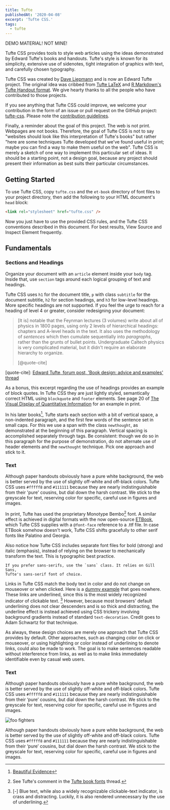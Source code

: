 ```yaml
---
title: Tufte
publishedAt: '2020-04-08'
excerpt: 'Tufte CSS.'
tags: 
  - tufte
---
```


DEMO MATERIAL! NOT MINE!

Tufte CSS provides tools to style web articles using the ideas demonstrated by
Edward Tufte's books and handouts. Tufte's style is known for its simplicity,
extensive use of sidenotes, tight integration of graphics with text, and
carefully chosen typography.

Tufte CSS was created by [Dave Liepmann][dl] and is now an Edward Tufte project.
The original idea was cribbed from
[Tufte LaTeX][tufte-latex] and [R Markdown's Tufte Handout
format][r-markdown]. We give hearty thanks to all the people who have
contributed to those projects.

[dl]: http://www.daveliepmann.com
[tufte-latex]: https://tufte-latex.github.io/tufte-latex/
[r-markdown]: http://rmarkdown.rstudio.com/tufte_handout_format.html

If you see anything that Tufte CSS could improve, we welcome your contribution
in the form of an issue or pull request on the GitHub project: [tufte-css].
Please note the [contribution guidelines][contrib].

[tufte-css]: https://github.com/edwardtufte/tufte-css
[contrib]: https://github.com/edwardtufte/tufte-css#contributing

Finally, a reminder about the goal of this project. The web is not print.
Webpages are not books. Therefore, the goal of Tufte CSS is not to say "websites
should look like this interpretation of Tufte's books" but rather "here are some
techniques Tufte developed that we've found useful in print; maybe you can find
a way to make them useful on the web". Tufte CSS is merely a sketch of one way
to implement this particular set of ideas. It should be a starting point, not a
design goal, because any project should present their information as best suits
their particular circumstances.

## Getting Started

To use Tufte CSS, copy `tufte.css` and the `et-book` directory of font files to
your project directory, then add the following to your HTML document's `head`
block:

```html
<link rel="stylesheet" href="tufte.css" />
```

Now you just have to use the provided CSS rules, and the Tufte CSS conventions
described in this document. For best results, View Source and Inspect Element
frequently.

## Fundamentals

### Sections and Headings

Organize your document with an `article` element inside your `body` tag. Inside
that, use `section` tags around each logical grouping of text and headings.

Tufte CSS uses `h1` for the document title, `p` with class `subtitle` for the
document subtitle, `h2` for section headings, and `h3` for low-level headings.
More specific headings are not supported. If you feel the urge to reach for a
heading of level 4 or greater, consider redesigning your document:

> [It is] notable that the Feynman lectures (3 volumes) write about all of
> physics in 1800 pages, using only 2 levels of hierarchical headings: chapters
> and A-level heads in the text. It also uses the methodology of _sentences_ which then cumulate sequentially into _paragraphs_, rather than
> the grunts of bullet points. Undergraduate Caltech physics is very complicated
> material, but it didn't require an elaborate hierarchy to organize.
>
> [@quote-cite]

[quote-cite]: [Edward Tufte, forum post, 'Book design: advice and examples' thread](http://www.edwardtufte.com/bboard/q-and-a-fetch-msg?msg_id=0000hB)

As a bonus, this excerpt regarding the use of headings provides an example of
block quotes. In Tufte CSS they are just lightly styled, semantically correct
HTML using `blockquote` and `footer` elements. See page 20 of [The Visual
Display of Quantitative Information][vdqi] for an example in print.

[vdqi]: https://www.edwardtufte.com/tufte/books_vdqi

In his later books[^1], Tufte starts each
section with a bit of vertical space, a non-indented paragraph, and the first
few words of the sentence set in small caps. For this we use a span with the
class `newthought`, as demonstrated at the beginning of this paragraph. Vertical
spacing is accomplished separately through tags. Be consistent: though we do so
in this paragraph for the purpose of demonstration, do not alternate use of
header elements and the `newthought` technique. Pick one approach and stick to
it.

[^1]: [Beautiful Evidence](http://www.edwardtufte.com/tufte/books_be)

### Text

Although paper handouts obviously have a pure white background, the web is
better served by the use of slightly off-white and off-black colors. Tufte CSS
uses `#fffff8` and `#111111` because they are nearly indistinguishable from
their 'pure' cousins, but dial down the harsh contrast. We stick to the
greyscale for text, reserving color for specific, careful use in figures and
images.

In print, Tufte has used the proprietary Monotype Bembo[^2] font. A similar
effect is achieved in digital formats with the now open-source
[ETBook][et-book], which Tufte CSS supplies with a `@font-face` reference to a
.ttf file. In case ETBook somehow doesn't work, Tufte CSS shifts gracefully to
other serif fonts like Palatino and Georgia.

[^2]: See Tufte's comment in the [Tufte book fonts][bembo-thread] thread.

[bembo-thread]:
    http://www.edwardtufte.com/bboard/q-and-a-fetch-msg?msg_id=0000Vt
[et-book]: https://github.com/edwardtufte/et-book

Also notice how Tufte CSS includes separate font files for bold (strong) and
italic (emphasis), instead of relying on the browser to mechanically transform
the text. This is typographic best practice.


    If you prefer sans-serifs, use the `sans` class. It relies on Gill Sans,
    Tufte's sans-serif font of choice.


Links in Tufte CSS match the body text in color and do not change on mouseover
or when clicked. Here is a [dummy example](#) that goes nowhere. These links are
underlined, since this is the most widely recognized indicator of clickable
text. [^blue] However, because most browsers' default underlining does not clear
descenders and is so thick and distracting, the underline effect is instead
achieved using CSS trickery involving background gradients instead of standard
`text-decoration`. Credit goes to Adam Schwartz for that technique.

[^blue]:
    [-] Blue text, while also a widely recognizable clickable-text indicator, is
    crass and distracting. Luckily, it is also rendered unnecessary by the use
    of underlining.

As always, these design choices are merely one approach that Tufte CSS provides
by default. Other approaches, such as changing color on click or mouseover, or
using highlighting or color instead of underlining to denote links, could also
be made to work. The goal is to make sentences readable without interference
from links, as well as to make links immediately identifiable even by casual web
users.

### Text

Although paper handouts obviously have a pure white background, the web is
better served by the use of slightly off-white and off-black colors. Tufte CSS
uses `#fffff8` and `#111111` because they are nearly indistinguishable from
their ‘pure’ cousins, but dial down the harsh contrast. We stick to the
greyscale for text, reserving color for specific, careful use in figures and
images.

![foo fighters](./articles/cute-cat.jpg)

Although paper handouts obviously have a pure white background, the web is
better served by the use of slightly off-white and off-black colors. Tufte CSS
uses `#fffff8` and `#111111` because they are nearly indistinguishable from
their ‘pure’ cousins, but dial down the harsh contrast. We stick to the
greyscale for text, reserving color for specific, careful use in figures and
images.
